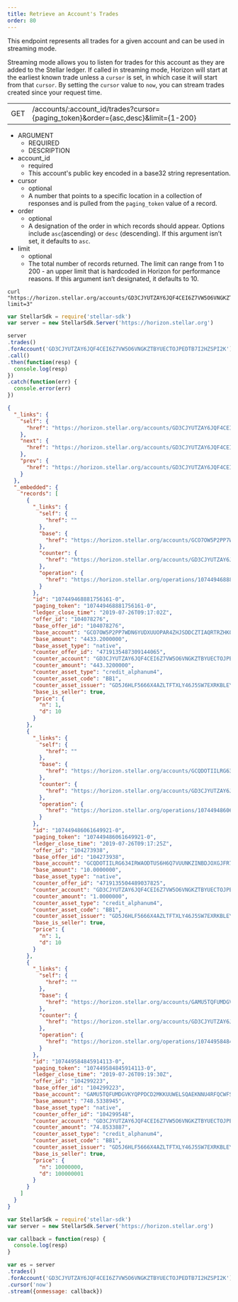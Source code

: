 ```yaml
---
title: Retrieve an Account's Trades
order: 80
---
```



This endpoint represents all trades for a given account and can be used in streaming mode.

Streaming mode allows you to listen for trades for this account as they are added to the Stellar ledger. If called in streaming mode, Horizon will start at the earliest known trade unless a `cursor` is set, in which case it will start from that `cursor`. By setting the `cursor` value to `now`, you can stream trades created since your request time.

<Endpoint>

|  |  |
| --- | --- |
| GET | /accounts/:account_id/trades?cursor={paging_token}&order={asc,desc}&limit={1-200} |

</Endpoint>

<AttributeTable>

- ARGUMENT
  - REQUIRED
  - DESCRIPTION
- account_id
  - required
  - This account's public key encoded in a base32 string representation.
- cursor
  - optional
  - A number that points to a specific location in a collection of responses and is pulled from the `paging_token` value of a record.
- order
  - optional
  - A designation of the order in which records should appear. Options include `asc`(ascending) or `desc` (descending). If this argument isn’t set, it defaults to `asc`.
- limit
  - optional
  - The total number of records returned. The limit can range from 1 to 200 - an upper limit that is hardcoded in Horizon for performance reasons. If this argument isn’t designated, it defaults to 10.

</AttributeTable>

<CodeExample title="Example Request">

```curl
curl "https://horizon.stellar.org/accounts/GD3CJYUTZAY6JQF4CEI6Z7VW5O6VNGKZTBYUECTOJPEDTB7I2HZSPI2K/trades?limit=3"
```

```JavaScript
var StellarSdk = require('stellar-sdk')
var server = new StellarSdk.Server('https://horizon.stellar.org')

server
.trades()
.forAccount('GD3CJYUTZAY6JQF4CEI6Z7VW5O6VNGKZTBYUECTOJPEDTB7I2HZSPI2K')
.call()
.then(function(resp) {
  console.log(resp)
})
.catch(function(err) {
  console.error(err)
})
```

</CodeExample>

<ExampleResponse title="Example Response">

```json
{
  "_links": {
    "self": {
      "href": "https://horizon.stellar.org/accounts/GD3CJYUTZAY6JQF4CEI6Z7VW5O6VNGKZTBYUECTOJPEDTB7I2HZSPI2K/trades?cursor=\u0026limit=3\u0026order=asc"
    },
    "next": {
      "href": "https://horizon.stellar.org/accounts/GD3CJYUTZAY6JQF4CEI6Z7VW5O6VNGKZTBYUECTOJPEDTB7I2HZSPI2K/trades?cursor=107449584845914113-0\u0026limit=3\u0026order=asc"
    },
    "prev": {
      "href": "https://horizon.stellar.org/accounts/GD3CJYUTZAY6JQF4CEI6Z7VW5O6VNGKZTBYUECTOJPEDTB7I2HZSPI2K/trades?cursor=107449468881756161-0\u0026limit=3\u0026order=desc"
    }
  },
  "_embedded": {
    "records": [
      {
        "_links": {
          "self": {
            "href": ""
          },
          "base": {
            "href": "https://horizon.stellar.org/accounts/GCO7OW5P2PP7WDN6YUDXUUOPAR4ZHJSDDCZTIAQRTRZHKQWV45WUPBWX"
          },
          "counter": {
            "href": "https://horizon.stellar.org/accounts/GD3CJYUTZAY6JQF4CEI6Z7VW5O6VNGKZTBYUECTOJPEDTB7I2HZSPI2K"
          },
          "operation": {
            "href": "https://horizon.stellar.org/operations/107449468881756161"
          }
        },
        "id": "107449468881756161-0",
        "paging_token": "107449468881756161-0",
        "ledger_close_time": "2019-07-26T09:17:02Z",
        "offer_id": "104078276",
        "base_offer_id": "104078276",
        "base_account": "GCO7OW5P2PP7WDN6YUDXUUOPAR4ZHJSDDCZTIAQRTRZHKQWV45WUPBWX",
        "base_amount": "4433.2000000",
        "base_asset_type": "native",
        "counter_offer_id": "4719135487309144065",
        "counter_account": "GD3CJYUTZAY6JQF4CEI6Z7VW5O6VNGKZTBYUECTOJPEDTB7I2HZSPI2K",
        "counter_amount": "443.3200000",
        "counter_asset_type": "credit_alphanum4",
        "counter_asset_code": "BB1",
        "counter_asset_issuer": "GD5J6HLF5666X4AZLTFTXLY46J5SW7EXRKBLEYPJP33S33MXZGV6CWFN",
        "base_is_seller": true,
        "price": {
          "n": 1,
          "d": 10
        }
      },
      {
        "_links": {
          "self": {
            "href": ""
          },
          "base": {
            "href": "https://horizon.stellar.org/accounts/GCQDOTIILRG634IRWAODTUS6H6Q7VUUNKZINBDJOXGJFR7YZ57FGYV7B"
          },
          "counter": {
            "href": "https://horizon.stellar.org/accounts/GD3CJYUTZAY6JQF4CEI6Z7VW5O6VNGKZTBYUECTOJPEDTB7I2HZSPI2K"
          },
          "operation": {
            "href": "https://horizon.stellar.org/operations/107449486061649921"
          }
        },
        "id": "107449486061649921-0",
        "paging_token": "107449486061649921-0",
        "ledger_close_time": "2019-07-26T09:17:25Z",
        "offer_id": "104273938",
        "base_offer_id": "104273938",
        "base_account": "GCQDOTIILRG634IRWAODTUS6H6Q7VUUNKZINBDJOXGJFR7YZ57FGYV7B",
        "base_amount": "10.0000000",
        "base_asset_type": "native",
        "counter_offer_id": "4719135504489037825",
        "counter_account": "GD3CJYUTZAY6JQF4CEI6Z7VW5O6VNGKZTBYUECTOJPEDTB7I2HZSPI2K",
        "counter_amount": "1.0000000",
        "counter_asset_type": "credit_alphanum4",
        "counter_asset_code": "BB1",
        "counter_asset_issuer": "GD5J6HLF5666X4AZLTFTXLY46J5SW7EXRKBLEYPJP33S33MXZGV6CWFN",
        "base_is_seller": true,
        "price": {
          "n": 1,
          "d": 10
        }
      },
      {
        "_links": {
          "self": {
            "href": ""
          },
          "base": {
            "href": "https://horizon.stellar.org/accounts/GAMU5TQFUMDGVKYQPPDCD2MKKUUWELSQAEKNNU4RFQCWFSRBPJA2MAGQ"
          },
          "counter": {
            "href": "https://horizon.stellar.org/accounts/GD3CJYUTZAY6JQF4CEI6Z7VW5O6VNGKZTBYUECTOJPEDTB7I2HZSPI2K"
          },
          "operation": {
            "href": "https://horizon.stellar.org/operations/107449584845914113"
          }
        },
        "id": "107449584845914113-0",
        "paging_token": "107449584845914113-0",
        "ledger_close_time": "2019-07-26T09:19:30Z",
        "offer_id": "104299223",
        "base_offer_id": "104299223",
        "base_account": "GAMU5TQFUMDGVKYQPPDCD2MKKUUWELSQAEKNNU4RFQCWFSRBPJA2MAGQ",
        "base_amount": "748.5338945",
        "base_asset_type": "native",
        "counter_offer_id": "104299548",
        "counter_account": "GD3CJYUTZAY6JQF4CEI6Z7VW5O6VNGKZTBYUECTOJPEDTB7I2HZSPI2K",
        "counter_amount": "74.8533887",
        "counter_asset_type": "credit_alphanum4",
        "counter_asset_code": "BB1",
        "counter_asset_issuer": "GD5J6HLF5666X4AZLTFTXLY46J5SW7EXRKBLEYPJP33S33MXZGV6CWFN",
        "base_is_seller": true,
        "price": {
          "n": 10000000,
          "d": 100000001
        }
      }
    ]
  }
}
```

</ExampleResponse>

<CodeExample title="JavaScript Streaming Example">

```JavaScript
var StellarSdk = require('stellar-sdk')
var server = new StellarSdk.Server('https://horizon.stellar.org')

var callback = function(resp) {
  console.log(resp)
}

var es = server
.trades()
.forAccount('GD3CJYUTZAY6JQF4CEI6Z7VW5O6VNGKZTBYUECTOJPEDTB7I2HZSPI2K')
.cursor('now')
.stream({onmessage: callback})
```

</CodeExample>